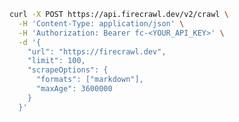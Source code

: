 ```bash cURL
curl -X POST https://api.firecrawl.dev/v2/crawl \
  -H 'Content-Type: application/json' \
  -H 'Authorization: Bearer fc-<YOUR_API_KEY>' \
  -d '{
    "url": "https://firecrawl.dev",
    "limit": 100,
    "scrapeOptions": {
      "formats": ["markdown"],
      "maxAge": 3600000
    }
  }'
```
